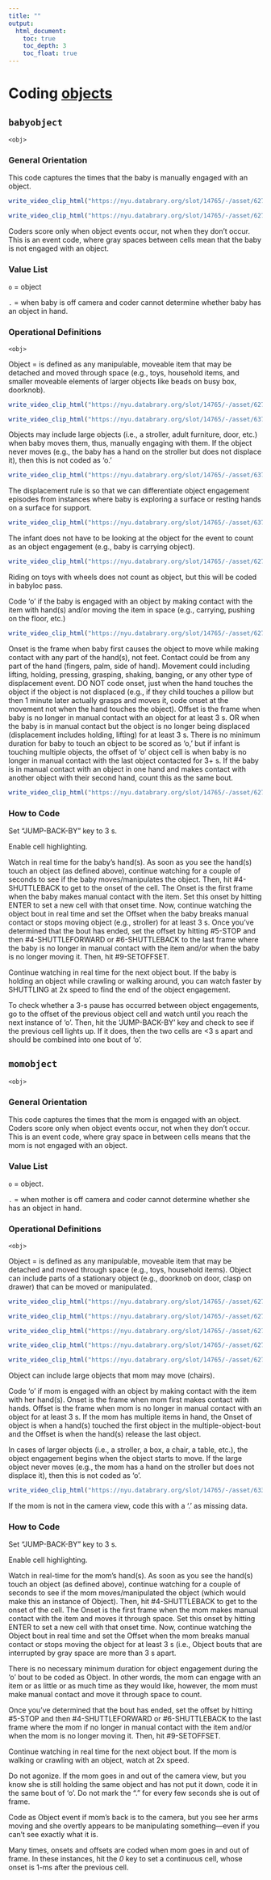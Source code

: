```yaml
---
title: ""
output:
  html_document:
    toc: true
    toc_depth: 3
    toc_float: true
---
```


# Coding [objects](objects.html)

## `babyobject`

`<obj>`

### General Orientation

This code captures the times that the baby is manually engaged with an object. 

```r
write_video_clip_html("https://nyu.databrary.org/slot/14765/-/asset/62793/download?inline=true")
```

```r
write_video_clip_html("https://nyu.databrary.org/slot/14765/-/asset/62777/download?inline=true")
```

Coders score only when object events occur, not when they don't occur. 
This is an event code, where gray spaces between cells mean that the baby is not engaged with an object. 

### Value List

`o` = object

`.` = when baby is off camera and coder cannot determine whether baby has an object in hand.

### Operational Definitions

`<obj>`

Object = is defined as any manipulable, moveable item that may be detached and moved through space (e.g., toys, household items, and smaller moveable elements of larger objects like beads on busy box, doorknob).

```r
write_video_clip_html("https://nyu.databrary.org/slot/14765/-/asset/62763/download?inline=true")
```

```r
write_video_clip_html("https://nyu.databrary.org/slot/14765/-/asset/63765/download?inline=true")
```

Objects may include large objects (i.e., a stroller, adult furniture, door, etc.) when baby moves them, thus, manually engaging with them. 
If the object never moves (e.g., the baby has a hand on the stroller but does not displace it), then this is not coded as 'o.'

```r
write_video_clip_html("https://nyu.databrary.org/slot/14765/-/asset/63763/download?inline=true")
```

The displacement rule is so that we can differentiate object engagement episodes from instances where baby is exploring a surface or resting hands on a surface for support.

```r
write_video_clip_html("https://nyu.databrary.org/slot/14765/-/asset/63767/download?inline=true")
```

The infant does not have to be looking at the object for the event to count as an object engagement (e.g., baby is carrying object).

```r
write_video_clip_html("https://nyu.databrary.org/slot/14765/-/asset/62775/download?inline=true")
```

Riding on toys with wheels does not count as object, but this will be coded in babyloc pass.

Code 'o' if the baby is engaged with an object by making contact with the item with hand(s) and/or moving the item in space (e.g., carrying, pushing on the floor, etc.) 

```r
write_video_clip_html("https://nyu.databrary.org/slot/14765/-/asset/62783/download?inline=true")
```

Onset is the frame when baby first causes the object to move while making contact with any part of the hand(s), not feet. 
Contact could be from any part of the hand (fingers, palm, side of hand). 
Movement could including lifting, holding, pressing, grasping, shaking, banging, or any other type of displacement event. DO NOT code onset, just when the hand touches the object if the object is not displaced (e.g., if they child touches a pillow but then 1 minute later actually grasps and moves it, code onset at the movement not when the hand touches the object). 
Offset is the frame when baby is no longer in manual contact with an object for at least 3 s. OR when the baby is in manual contact but the object is no longer being displaced (displacement includes holding, lifting) for at least 3 s. 
There is no minimum duration for baby to touch an object to be scored as 'o,' but if infant is touching multiple objects, the offset of 'o' object cell is when baby is no longer in manual contact with the last object contacted for 3+ s. 
If the baby is in manual contact with an object in one hand and makes contact with another object with their second hand, count this as the same bout. 

```r
write_video_clip_html("https://nyu.databrary.org/slot/14765/-/asset/62755/download?inline=true")
```

### How to Code

Set “JUMP-BACK-BY” key to 3 s.

Enable cell highlighting.

Watch in real time for the baby's hand(s). 
As soon as you see the hand(s) touch an object (as defined above), continue watching for a couple of seconds to see if the baby moves/manipulates the object. 
Then, hit #4-SHUTTLEBACK to get to the onset of the cell. 
The Onset is the first frame when the baby makes manual contact with the item. 
Set this onset by hitting ENTER to set a new cell with that onset time. 
Now, continue watching the object bout in real time and set the Offset when the baby breaks manual contact or stops moving object (e.g., stroller) for at least 3 s. 
Once you've determined that the bout has ended, set the offset by hitting #5-STOP and then #4-SHUTTLEFORWARD or #6-SHUTTLEBACK to the last frame where the baby is no longer in manual contact with the item and/or when the baby is no longer moving it. 
Then, hit #9-SETOFFSET.

Continue watching in real time for the next object bout. 
If the baby is holding an object while crawling or walking around, you can watch faster by SHUTTLING at 2x speed to find the end of the object engagement.

To check whether a 3-s pause has occurred between object engagements, go to the offset of the previous object cell and watch until you reach the next instance of 'o'. 
Then, hit the 'JUMP-BACK-BY' key and check to see if the previous cell lights up. If it does, then the two cells are <3 s apart and should be combined into one bout of 'o'.

## `momobject`

`<obj>`

### General Orientation

This code captures the times that the mom is engaged with an object. 
Coders score only when object events occur, not when they don't occur. 
This is an event code, where gray space in between cells means that the mom is not engaged with an object.

### Value List

`o` = object.

`.` = when mother is off camera and coder cannot determine whether she has an object in hand.

### Operational Definitions

`<obj>`

Object = is defined as any manipulable, moveable item that may be detached and moved through space (e.g., toys, household items). Object can include parts of a stationary object (e.g., doorknob on door, clasp on drawer) that can be moved or manipulated.

```r
write_video_clip_html("https://nyu.databrary.org/slot/14765/-/asset/62767/download?inline=true")
```

```r
write_video_clip_html("https://nyu.databrary.org/slot/14765/-/asset/62781/download?inline=true")
```

```r
write_video_clip_html("https://nyu.databrary.org/slot/14765/-/asset/62791/download?inline=true")
```

```r
write_video_clip_html("https://nyu.databrary.org/slot/14765/-/asset/62781/download?inline=true")
```

```r
write_video_clip_html("https://nyu.databrary.org/slot/14765/-/asset/62797/download?inline=true")
```

Object can include large objects that mom may move (chairs).

Code 'o' if mom is engaged with an object by making contact with the item with her hand(s). 
Onset is the frame when mom first makes contact with hands. Offset is the frame when mom is no longer in manual contact with an object for at least 3 s. 
If the mom has multiple items in hand, the Onset of object is when a hand(s) touched the first object in the multiple-object-bout and the Offset is when the hand(s) release the last object.

In cases of larger objects (i.e., a stroller, a box, a chair, a table, etc.), the object engagement begins when the object starts to move. If the large object never moves (e.g., the mom has a hand on the stroller but does not displace it), then this is not coded as 'o'.

```r
write_video_clip_html("https://nyu.databrary.org/slot/14765/-/asset/63366/download?inline=true")
```

If the mom is not in the camera view, code this with a '.' as missing data.

### How to Code

Set “JUMP-BACK-BY” key to 3 s.

Enable cell highlighting.

Watch in real-time for the mom's hand(s). 
As soon as you see the hand(s) touch an object (as defined above), continue watching for a couple of seconds to see if the mom moves/manipulated the object (which would make this an instance of Object). 
Then, hit #4-SHUTTLEBACK to get to the onset of the cell. 
The Onset is the first frame when the mom makes manual contact with the item and moves it through space. 
Set this onset by hitting ENTER to set a new cell with that onset time. 
Now, continue watching the Object bout in real time and set the Offset when the mom breaks manual contact or stops moving the object for at least 3 s (i.e., Object bouts that are interrupted by gray space are more than 3 s apart.

There is no necessary minimum duration for object engagement during the 'o' bout to be coded as Object. 
In other words, the mom can engage with an item or as little or as much time as they would like, however, the mom must make manual contact and move it through space to count.

Once you've determined that the bout has ended, set the offset by hitting #5-STOP and then #4-SHUTTLEFORWARD or #6-SHUTTLEBACK to the last frame where the mom if no longer in manual contact with the item and/or when the mom is no longer moving it. 
Then, hit #9-SETOFFSET.

Continue watching in real time for the next object bout. 
If the mom is walking or crawling with an object, watch at 2x speed.

Do not agonize. 
If the mom goes in and out of the camera view, but you know she is still holding the same object and has not put it down, code it in the same bout of 'o'. 
Do not mark the “.” for every few seconds she is out of frame.

Code as Object event if mom's back is to the camera, but you see her arms moving and she overtly appears to be manipulating something—even if you can't see exactly what it is.

Many times, onsets and offsets are coded when mom goes in and out of frame. 
In these instances, hit the _0_ key to set a continuous cell, whose onset is 1-ms after the previous cell.
